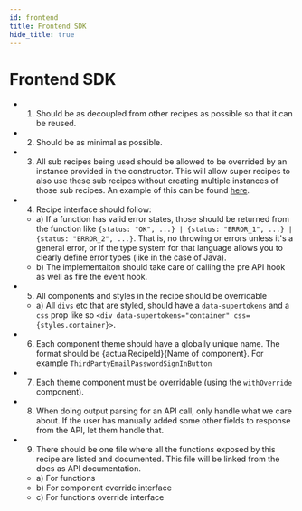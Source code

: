 ```yaml
---
id: frontend
title: Frontend SDK
hide_title: true
---
```


# Frontend SDK
- 1) Should be as decoupled from other recipes as possible so that it can be reused.
- 2) Should be as minimal as possible.
- 3) All sub recipes being used should be allowed to be overrided by an instance provided in the constructor. This will allow super recipes to also use these sub recipes without creating multiple instances of those sub recipes. An example of this can be found [here](https://github.com/supertokens/supertokens-auth-react/blob/master/lib/ts/recipe/thirdpartyemailpassword/recipe.tsx#L61).
- 4) Recipe interface should follow:
    - a) If a function has valid error states, those should be returned from the function like `{status: "OK", ...} | {status: "ERROR_1", ...} | {status: "ERROR_2", ...}`. That is, no throwing or errors unless it's a general error, or if the type system for that language allows you to clearly define error types (like in the case of Java).
    - b) The implementaiton should take care of calling the pre API hook as well as fire the event hook.
- 5) All components and styles in the recipe should be overridable
    - a) All `divs` etc that are styled, should have a `data-supertokens` and a `css` prop like so `<div data-supertokens="container" css={styles.container}>`.
- 6) Each component theme should have a globally unique name. The format should be {actualRecipeId}{Name of component}. For example `ThirdPartyEmailPasswordSignInButton`
- 7) Each theme component must be overridable (using the `withOverride` component).
- 8) When doing output parsing for an API call, only handle what we care about. If the user has manually added some other fields to response from the API, let them handle that.
- 9) There should be one file where all the functions exposed by this recipe are listed and documented. This file will be linked from the docs as API documentation.
   - a) For functions
   - b) For component override interface
   - c) For functions override interface